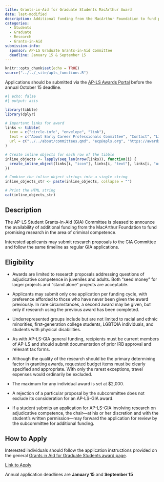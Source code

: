```yaml
---
title: Grants-in-Aid for Graduate Students MacArthur Award
date: last-modified
description: Additional funding from the MacArthur Foundation to fund promising research in the area of criminal competence.
categories: 
  - Students
  - Graduate 
  - Research
  - Grants-in-Aid
submission-info:
  sponsor: AP-LS Graduate Grants-in-Aid Committee
  deadline: January 15 & September 15
---
```


```r
knitr::opts_chunk$set(echo = TRUE)
source("../../_site/apls_functions.R")
```

::: vspace
:::

::: callout-note
Applications should be submitted via the [AP-LS Awards Portal](https://awards.ap-ls.org/default.asp) before the annual October 15 deadline.  
```r
#| echo: false
#| output: asis

library(tibble)
library(dplyr)

# Important links for award
links <- tibble(
  icon = c("circle-info", "envelope", "link"),
  text = c("About Early Career Professionals Committee", "Contact", "Link to apply"),
  url = c("../../about/committees.qmd", "ecp@apls.org", "https://awards.ap-ls.org/default.asp")
)

# Create inline objects for each row of the tibble
inline_objects <- lapply(seq_len(nrow(links)), function(i) {
  create_inline_object(links[i, "icon"], links[i, "text"], links[i, "url"])
})

# Combine the inline object strings into a single string
inline_objects_str <- paste(inline_objects, collapse = "")

# Print the HTML string
cat(inline_objects_str)
```
:::

::: vspace
:::

:::{.panel-tabset}
## Description
The AP-LS Student Grants-in-Aid (GIA) Committee is pleased to announce the availability of additional funding from the MacArthur Foundation to fund promising research in the area of criminal competence. 

Interested applicants may submit research proposals to the GIA Committee and follow the same timeline as regular GIA applications.

## Eligibility
-   Awards are limited to research proposals addressing questions of adjudicative competence in juveniles and adults. Both "seed money" for larger projects and "stand alone" projects are acceptable.

-   Applicants may submit only one application per funding cycle, with preference afforded to those who have never been given the award previously. In rare circumstances, a second award may be given, but only if research using the previous award has been completed.

-   Underrepresented groups include but are not limited to racial and ethnic minorities, first-generation college students, LGBTQIA individuals, and students with physical disabilities. 
      
-   As with AP-LS-GIA general funding, recipients must be current members of AP-LS and should submit documentation of prior IRB approval and relevant tax forms. 

-   Although the quality of the research should be the primary determining factor in granting awards, requested budget items must be clearly specified and appropriate. With only the rarest exceptions, travel expenses would ordinarily be excluded. 
      
-   The maximum for any individual award is set at $2,000. 
-   A rejection of a particular proposal by the subcommittee does not exclude its consideration for an AP-LS-GIA award.
      
-   If a student submits an application for AP-LS-GIA involving research on adjudicative competence, the chair—at his or her discretion and with the student's written permission—may forward the application for review by the subcommittee for additional funding.

## How to Apply

Interested individuals should follow the application instructions provided on the general [Grants in Aid for Graduate Students award page]("../GRADgrantinaid.qmd").


<a class="btn btn-primary" href="https://awards.ap-ls.org/default.asp" role="button">Link to Apply</a>

Annual application deadlines are **January 15** and **September 15**
:::